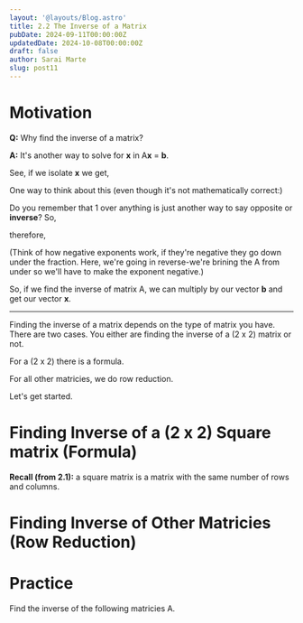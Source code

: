 ```yaml
---
layout: '@layouts/Blog.astro'
title: 2.2 The Inverse of a Matrix 
pubDate: 2024-09-11T00:00:00Z 
updatedDate: 2024-10-08T00:00:00Z 
draft: false
author: Sarai Marte
slug: post11
---
```



# Motivation 

**Q:** Why find the inverse of a matrix?

**A:** It's another way to solve for **x** in A**x** = **b**. 

See, if we isolate **x** we get, 

<Latex formula = "\mathbf{x} = \frac{\mathbf{b}}{\mathbf{A}}"/>

One way to think about this (even though it's not mathematically correct:)

Do you remember that 1 over anything is just another way to say opposite or **inverse**? So, 

<Latex formula = "\frac{1}{\mathbf{A}} \text{ is the same as } \mathbf{A}^{-1}"/>

therefore,

<Latex formula = "\mathbf{x} = \frac{\mathbf{b}}{\mathbf{A}} \quad \text{is the same as} \quad \mathbf{x} = \mathbf{b} \cdot \mathbf{A}^{-1} \quad"/>

(Think of how negative exponents work, if they're negative they go down under the fraction. Here, we're going in reverse-we're brining the A from under so we'll have to make the exponent negative.)

So, if we find the inverse of matrix A, we can multiply by our vector **b** and get our vector **x**. 

<hr/>

Finding the inverse of a matrix depends on the type of matrix you have. There are two cases. You either are finding the inverse of a (2 x 2) matrix or not. 

For a (2 x 2) there is a formula. 

For all other matricies, we do row reduction. 

Let's get started. 

# Finding Inverse of a (2 x 2) Square matrix (Formula)

**Recall (from 2.1):** a square matrix is a matrix with the same number of rows and columns. 

<Latex formula = "\mathbf{A} = \begin{bmatrix} 
2 & 1 \\ 
7 & 4 
\end{bmatrix}"/>


<Latex formula = "\mathbf{B} = \begin{bmatrix} 
4 & -1 \\ 
-7 & 2 
\end{bmatrix}"/>


# Finding Inverse of Other Matricies (Row Reduction)

<Latex formula = "\mathbf{A} = \begin{bmatrix} 
0 & 1 & 0 \\ 
1 & 2 & 1 \\ 
-2 & 0 & 0 
\end{bmatrix}"/>


# Practice 

Find the inverse of the following matricies A.

<Problem n = "1">

<Latex formula = "A = \begin{bmatrix} 
M_{1} & 0 & 0 & 0 \\ 
0 & M_{2} & 0 & 0 \\ 
0 & 0 & M_{3} & 0 \\ 
0 & 0 & 0 & M_{4} 
\end{bmatrix}"/>

</Problem>

<Solution>
<Latex formula = "A^{-1} = \begin{bmatrix} 
\frac{1}{M_{1}} & 0 & 0 & 0 \\ 
0 & \frac{1}{M_{2}} & 0 & 0 \\ 
0 & 0 & \frac{1}{M_{3}} & 0 \\ 
0 & 0 & 0 & \frac{1}{M_{4}} 
\end{bmatrix}"/>

</Solution>

<Problem n = "2">

<Latex formula = "A = \begin{bmatrix} 
R & 1 & 0 & 0 \\ 
0 & 1 & 0 & 0 \\ 
0 & 0 & R & 1 \\ 
0 & 0 & 0 & 1 
\end{bmatrix}"/>


</Problem>

<Solution>
<Latex formula = "A^{-1} = \begin{bmatrix} 
\frac{1}{R} & -\frac{1}{R} & 0 & 0 \\ 
0 & 1 & 0 & 0 \\ 
0 & 0 & \frac{1}{R} & -\frac{1}{R} \\ 
0 & 0 & 0 & 1 
\end{bmatrix}"/>
</Solution>

<Problem n = "3">

<Latex formula = "\mathbf{A} = \begin{bmatrix} 
1 & 0 & -2 \\ 
-3 & 1 & 4 \\ 
2 & -3 & 4 
\end{bmatrix}"/>

</Problem>

<Solution>

<Latex formula = "\mathbf{A} = \begin{bmatrix} 
8 & 3 & 1 \\ 
10 & 4 & 1 \\ 
\frac{7}{2} & \frac{3}{2} & \frac{1}{2} 
\end{bmatrix}"/>

</Solution>
